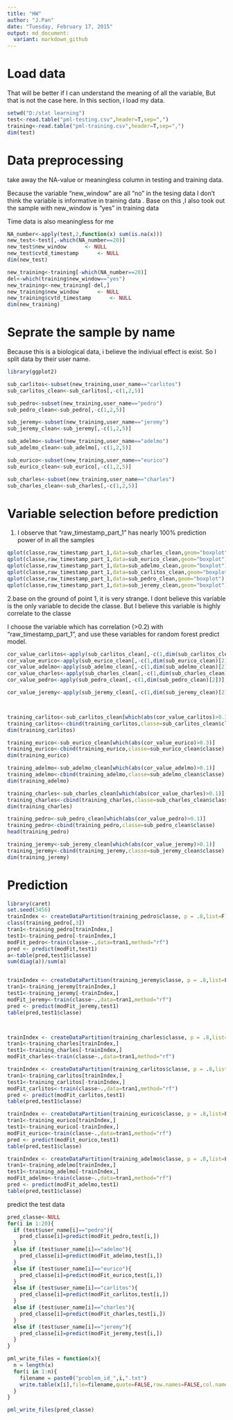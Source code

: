 ```yaml
---
title: "HW"
author: "J.Pan"
date: "Tuesday, February 17, 2015"
output: md_document:
  variant: markdown_github
---
```


Load data
=======================================================================
That will be better if I can understand the meaning of all the variable, But that is not the case here. In this section, i load my data.

```r
setwd("D:/stat learning")
test<-read.table("pml-testing.csv",header=T,sep=",")
training<-read.table("pml-training.csv",header=T,sep=",")
dim(test)
```

Data preprocessing
============================================
take away the NA-value or meaningless column in testing and training data.

Because the variable "new_window" are all "no" in the tesing data
I don't think the variable is informative in training data .
Base on this ,I also took out the sample with new_window is "yes" in training data

Time data is also meaningless for me

```r
NA_number<-apply(test,2,function(x) sum(is.na(x)))
new_test<-test[,-which(NA_number==20)]
new_test$new_window      <- NULL
new_test$cvtd_timestamp      <- NULL
dim(new_test)

new_training<-training[-which(NA_number==20)]
del<-which(training$new_window=="yes")
new_training<-new_training[-del,]
new_training$new_window      <- NULL
new_training$cvtd_timestamp      <- NULL
dim(new_training)
```

Seprate the sample by name
===========================================================================
Because this is a biological data, i believe the indiviual effect is exist.
So I split data by their user name.

```r
library(ggplot2)

sub_carlitos<-subset(new_training,user_name=="carlitos")
sub_carlitos_clean<-sub_carlitos[,-c(1,2,5)]

sub_pedro<-subset(new_training,user_name=="pedro")
sub_pedro_clean<-sub_pedro[,-c(1,2,5)]

sub_jeremy<-subset(new_training,user_name=="jeremy")
sub_jeremy_clean<-sub_jeremy[,-c(1,2,5)]

sub_adelmo<-subset(new_training,user_name=="adelmo")
sub_adelmo_clean<-sub_adelmo[,-c(1,2,5)]

sub_eurico<-subset(new_training,user_name=="eurico")
sub_eurico_clean<-sub_eurico[,-c(1,2,5)]

sub_charles<-subset(new_training,user_name=="charles")
sub_charles_clean<-sub_charles[,-c(1,2,5)]

```

Variable selection before prediction
================================================

1. I observe that "raw_timestamp_part_1" has nearly 100% prediction power of  in all the samples

```r
qplot(classe,raw_timestamp_part_1,data=sub_charles_clean,geom="boxplot")
qplot(classe,raw_timestamp_part_1,data=sub_eurico_clean,geom="boxplot")
qplot(classe,raw_timestamp_part_1,data=sub_adelmo_clean,geom="boxplot")
qplot(classe,raw_timestamp_part_1,data=sub_carlitos_clean,geom="boxplot")
qplot(classe,raw_timestamp_part_1,data=sub_pedro_clean,geom="boxplot")
qplot(classe,raw_timestamp_part_1,data=sub_jeremy_clean,geom="boxplot")
```


2.base on the ground of point 1, it is very strange. I dont believe this variable is the only variable to decide the classe. But I believe this variable is highly correlate to the classe

I choose the variable which has correlation (>0.2) with "raw_timestamp_part_1", and use these variables for random forest predict model.
```r
cor_value_carlitos<-apply(sub_carlitos_clean[,-c(1,dim(sub_carlitos_clean)[2])],2,function(x) cor(as.numeric(x), sub_carlitos_clean$raw_timestamp_part_1,method="spearman"))
cor_value_eurico<-apply(sub_eurico_clean[,-c(1,dim(sub_eurico_clean)[2])],2,function(x) cor(as.numeric(x), sub_eurico_clean$raw_timestamp_part_1,method="spearman"))
cor_value_adelmo<-apply(sub_adelmo_clean[,-c(1,dim(sub_adelmo_clean)[2])],2,function(x) cor(as.numeric(x), sub_adelmo_clean$raw_timestamp_part_1,method="spearman"))
cor_value_charles<-apply(sub_charles_clean[,-c(1,dim(sub_charles_clean)[2])],2,function(x) cor(as.numeric(x), sub_charles_clean$raw_timestamp_part_1,method="spearman"))
cor_value_pedro<-apply(sub_pedro_clean[,-c(1,dim(sub_pedro_clean)[2])],2,function(x) cor(as.numeric(x), sub_pedro_clean$raw_timestamp_part_1,method="spearman"))

cor_value_jeremy<-apply(sub_jeremy_clean[,-c(1,dim(sub_jeremy_clean)[2])],2,function(x) cor(as.numeric(x), sub_jeremy_clean$raw_timestamp_part_1,method="spearman",use="complete.obs"))



training_carlitos<-sub_carlitos_clean[which(abs(cor_value_carlitos)>0.3)]
training_carlitos<-cbind(training_carlitos,classe=sub_carlitos_clean$classe)
dim(training_carlitos)

training_eurico<-sub_eurico_clean[which(abs(cor_value_eurico)>0.3)]
training_eurico<-cbind(training_eurico,classe=sub_eurico_clean$classe)
dim(training_eurico)

training_adelmo<-sub_adelmo_clean[which(abs(cor_value_adelmo)>0.1)]
training_adelmo<-cbind(training_adelmo,classe=sub_adelmo_clean$classe)
dim(training_adelmo)

training_charles<-sub_charles_clean[which(abs(cor_value_charles)>0.1)]
training_charles<-cbind(training_charles,classe=sub_charles_clean$classe)
dim(training_charles)

training_pedro<-sub_pedro_clean[which(abs(cor_value_pedro)>0.1)]
training_pedro<-cbind(training_pedro,classe=sub_pedro_clean$classe)
head(training_pedro)

training_jeremy<-sub_jeremy_clean[which(abs(cor_value_jeremy)>0.1)]
training_jeremy<-cbind(training_jeremy,classe=sub_jeremy_clean$classe)
dim(training_jeremy)

```

Prediction
========================================

```r
library(caret)
set.seed(3456)
trainIndex <- createDataPartition(training_pedro$classe, p = .8,list=F)
class(training_pedro[,3])
tran1<-training_pedro[trainIndex,]
test1<-training_pedro[-trainIndex,]
modFit_pedro<-train(classe~.,data=tran1,method="rf")
pred <- predict(modFit,test1)
a<-table(pred,test1$classe)
sum(diag(a))/sum(a)


trainIndex <- createDataPartition(training_jeremy$classe, p = .8,list=F)
tran1<-training_jeremy[trainIndex,]
test1<-training_jeremy[-trainIndex,]
modFit_jeremy<-train(classe~.,data=tran1,method="rf")
pred <- predict(modFit_jeremy,test1)
table(pred,test1$classe)



trainIndex <- createDataPartition(training_charles$classe, p = .8,list=F)
tran1<-training_charles[trainIndex,]
test1<-training_charles[-trainIndex,]
modFit_charles<-train(classe~.,data=tran1,method="rf")

trainIndex <- createDataPartition(training_carlitos$classe, p = .8,list=F)
tran1<-training_carlitos[trainIndex,]
test1<-training_carlitos[-trainIndex,]
modFit_carlitos<-train(classe~.,data=tran1,method="rf")
pred <- predict(modFit_carlitos,test1)
table(pred,test1$classe)

trainIndex <- createDataPartition(training_eurico$classe, p = .8,list=F)
tran1<-training_eurico[trainIndex,]
test1<-training_eurico[-trainIndex,]
modFit_eurico<-train(classe~.,data=tran1,method="rf")
pred <- predict(modFit_eurico,test1)
table(pred,test1$classe)

trainIndex <- createDataPartition(training_adelmo$classe, p = .8,list=F)
tran1<-training_adelmo[trainIndex,]
test1<-training_adelmo[-trainIndex,]
modFit_adelmo<-train(classe~.,data=tran1,method="rf")
pred <- predict(modFit_adelmo,test1)
table(pred,test1$classe)
```

predict the test data
```r
pred_classe<-NULL
for(i in 1:20){
  if (test$user_name[i]=="pedro"){
    pred_classe[i]=predict(modFit_pedro,test[i,])
  }
  else if (test$user_name[i]=="adelmo"){
    pred_classe[i]=predict(modFit_adelmo,test[i,])
  }
  else if (test$user_name[i]=="eurico"){
    pred_classe[i]=predict(modFit_eurico,test[i,])
  }
  else if (test$user_name[i]=="carlitos"){
    pred_classe[i]=predict(modFit_carlitos,test[i,])
  }
  else if (test$user_name[i]=="charles"){
    pred_classe[i]=predict(modFit_charles,test[i,])
  }
  else if (test$user_name[i]=="jeremy"){
    pred_classe[i]=predict(modFit_jeremy,test[i,])
  }
}

pml_write_files = function(x){
  n = length(x)
  for(i in 1:n){
    filename = paste0("problem_id_",i,".txt")
    write.table(x[i],file=filename,quote=FALSE,row.names=FALSE,col.names=FALSE)
  }
}

pml_write_files(pred_classe)
  
```

